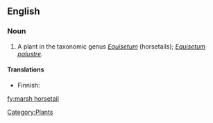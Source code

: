 ==English==

===Noun===
{{en-noun|sg=[[marsh]] [[horsetail]]}}

# A plant in the taxonomic genus ''[[Equisetum]]'' (horsetails); ''[[Equisetum palustre]]''.

====Translations====
{{trans-top|plant}}
*Finnish: {{t+|fi|suokorte}}
{{trans-mid}}
{{trans-bottom}}

[[Category:Plants]]

[[fy:marsh horsetail]]